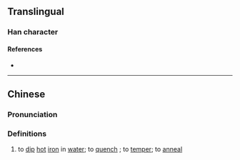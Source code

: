 {{character info}}
==Translingual==

===Han character===
{{Han char|rn=86|rad=火|as=11|sn=15|four=97014|canj=FSEG|ids=⿰火堅}}

====References====
* {{Han ref|kx=0680.160|dkj=19328|dj=1091.220|hdz=32228.090|uh=719E|ud=29086|bh=E66C|bd=58988}}

----

==Chinese==
{{zh-forms|s=𰞤}}

===Pronunciation===
{{zh-pron
|m=jiān
|c=gin1
|mc=
|oc=
|cat=v
}}

===Definitions===
{{zh-hanzi}}

# to [[dip]] [[hot]] [[iron]] in [[water]]; to [[quench]] {{gloss|in blacksmithing}}; to [[temper]]; to [[anneal]]